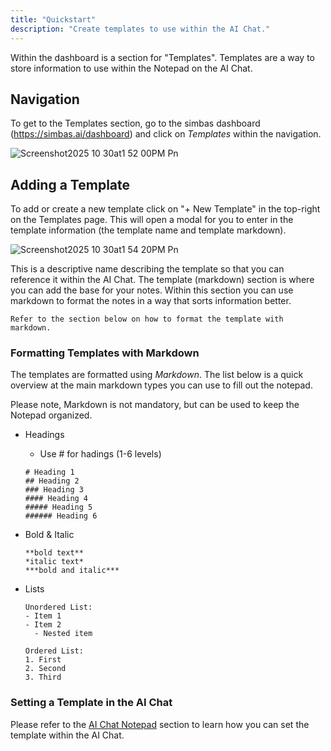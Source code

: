 ```yaml
---
title: "Quickstart"
description: "Create templates to use within the AI Chat."
---
```


Within the dashboard is a section for "Templates". Templates are a way to store information to use within the Notepad on the AI Chat.

## Navigation

To get to the Templates section, go to the simbas dashboard (https://simbas.ai/dashboard) and click on _Templates_ within the navigation.

![Screenshot2025 10 30at1 52 00PM Pn](/images/Screenshot2025-10-30at1.52.00PM.png)

## Adding a Template

To add or create a new template click on "+ New Template" in the top-right on the Templates page. This will open a modal for you to enter in the template information (the template name and template markdown).

![Screenshot2025 10 30at1 54 20PM Pn](/images/Screenshot2025-10-30at1.54.20PM.png)

<AccordionGroup>
  <Accordion title="Name">
    This is a descriptive name describing the template so that you can reference it within the AI Chat.
  </Accordion>
  <Accordion title="Template (Markdown)">
    The template (markdown) section is where you can add the base for your notes. Within this section you can use markdown to format the notes in a way that sorts information better. 

    Refer to the section below on how to format the template with markdown.
  </Accordion>
</AccordionGroup>

### Formatting Templates with Markdown

The templates are formatted using _Markdown_. The list below is a quick overview at the main markdown types you can use to fill out the notepad.

<Info>
  Please note, Markdown is not mandatory, but can be used to keep the Notepad organized.
</Info>

- Headings
  - Use # for hadings (1-6 levels)

  ```
  # Heading 1
  ## Heading 2
  ### Heading 3
  #### Heading 4
  ##### Heading 5
  ###### Heading 6
  ```
- Bold & Italic

  ```
  **bold text**
  *italic text*
  ***bold and italic***
  ```
- Lists

  ```
  Unordered List:
  - Item 1
  - Item 2
    - Nested item
  
  Ordered List:
  1. First
  2. Second
  3. Third
  ```

### Setting a Template in the AI Chat

Please refer to the [AI Chat Notepad](https://docs.simbas.ai/ai-chat/notepad) section to learn how you can set the template within the AI Chat.